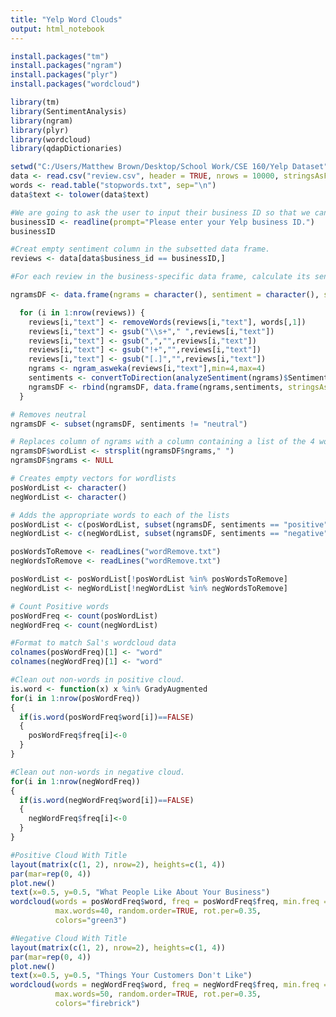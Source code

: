 ```yaml
---
title: "Yelp Word Clouds"
output: html_notebook
---
```

```r
install.packages("tm")
install.packages("ngram")
install.packages("plyr")
install.packages("wordcloud")
```

```r
library(tm)
library(SentimentAnalysis)
library(ngram)
library(plyr)
library(wordcloud)
library(qdapDictionaries)
```

```r
setwd("C:/Users/Matthew Brown/Desktop/School Work/CSE 160/Yelp Dataset")
data <- read.csv("review.csv", header = TRUE, nrows = 10000, stringsAsFactors = FALSE)
words <- read.table("stopwords.txt", sep="\n")
data$text <- tolower(data$text)
```

```r
#We are going to ask the user to input their business ID so that we can look at reviews specific to that business.
businessID <- readline(prompt="Please enter your Yelp business ID.")
businessID
```

```r
#Creat empty sentiment column in the subsetted data frame.
reviews <- data[data$business_id == businessID,]
```

```r
#For each review in the business-specific data frame, calculate its sentiment and record it.

ngramsDF <- data.frame(ngrams = character(), sentiment = character(), stringsAsFactors = FALSE)

  for (i in 1:nrow(reviews)) {
    reviews[i,"text"] <- removeWords(reviews[i,"text"], words[,1])
    reviews[i,"text"] <- gsub("\\s+"," ",reviews[i,"text"])
    reviews[i,"text"] <- gsub(",","",reviews[i,"text"])
    reviews[i,"text"] <- gsub("!+","",reviews[i,"text"])
    reviews[i,"text"] <- gsub("[.]","",reviews[i,"text"])
    ngrams <- ngram_asweka(reviews[i,"text"],min=4,max=4)
    sentiments <- convertToDirection(analyzeSentiment(ngrams)$SentimentQDAP)
    ngramsDF <- rbind(ngramsDF, data.frame(ngrams,sentiments, stringsAsFactors = FALSE))
  }

```

```r
# Removes neutral
ngramsDF <- subset(ngramsDF, sentiments != "neutral")
```

```r
# Replaces column of ngrams with a column containing a list of the 4 words
ngramsDF$wordList <- strsplit(ngramsDF$ngrams," ")
ngramsDF$ngrams <- NULL
```

```r
# Creates empty vectors for wordlists
posWordList <- character()
negWordList <- character()
```

```r
# Adds the appropriate words to each of the lists
posWordList <- c(posWordList, subset(ngramsDF, sentiments == "positive")$wordList, recursive = TRUE)
negWordList <- c(negWordList, subset(ngramsDF, sentiments == "negative")$wordList, recursive = TRUE)
```

```r
posWordsToRemove <- readLines("wordRemove.txt")
negWordsToRemove <- readLines("wordRemove.txt")

posWordList <- posWordList[!posWordList %in% posWordsToRemove]
negWordList <- negWordList[!negWordList %in% negWordsToRemove]
```


```r
# Count Positive words
posWordFreq <- count(posWordList)
negWordFreq <- count(negWordList)
```

```r
#Format to match Sal's wordcloud data
colnames(posWordFreq)[1] <- "word"
colnames(negWordFreq)[1] <- "word"

#Clean out non-words in positive cloud.
is.word <- function(x) x %in% GradyAugmented
for(i in 1:nrow(posWordFreq))
{
  if(is.word(posWordFreq$word[i])==FALSE)
  {
    posWordFreq$freq[i]<-0
  }
}

#Clean out non-words in negative cloud.
for(i in 1:nrow(negWordFreq))
{
  if(is.word(negWordFreq$word[i])==FALSE)
  {
    negWordFreq$freq[i]<-0
  }
}
```

```r
#Positive Cloud With Title
layout(matrix(c(1, 2), nrow=2), heights=c(1, 4))
par(mar=rep(0, 4))
plot.new()
text(x=0.5, y=0.5, "What People Like About Your Business")
wordcloud(words = posWordFreq$word, freq = posWordFreq$freq, min.freq = 15,
          max.words=40, random.order=TRUE, rot.per=0.35,
          colors="green3")
```

```r
#Negative Cloud With Title
layout(matrix(c(1, 2), nrow=2), heights=c(1, 4))
par(mar=rep(0, 4))
plot.new()
text(x=0.5, y=0.5, "Things Your Customers Don't Like")
wordcloud(words = negWordFreq$word, freq = negWordFreq$freq, min.freq = 6,
          max.words=50, random.order=TRUE, rot.per=0.35, 
          colors="firebrick")

```

